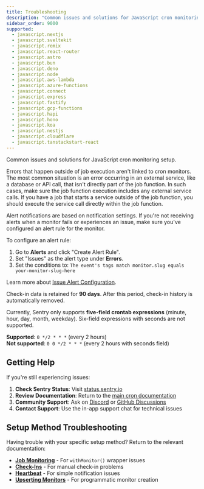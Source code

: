 ```yaml
---
title: Troubleshooting
description: "Common issues and solutions for JavaScript cron monitoring setup."
sidebar_order: 9000
supported:
  - javascript.nextjs
  - javascript.sveltekit
  - javascript.remix
  - javascript.react-router
  - javascript.astro
  - javascript.bun
  - javascript.deno
  - javascript.node
  - javascript.aws-lambda
  - javascript.azure-functions
  - javascript.connect
  - javascript.express
  - javascript.fastify
  - javascript.gcp-functions
  - javascript.hapi
  - javascript.hono
  - javascript.koa
  - javascript.nestjs
  - javascript.cloudflare
  - javascript.tanstackstart-react
---
```


Common issues and solutions for JavaScript cron monitoring setup.

<Expandable title="Why aren't recurring job errors showing up on my monitor details page?">

Errors that happen outside of job execution aren't linked to cron monitors. The most common situation is an error occurring in an external service, like a database or API call, that isn't directly part of the job function. In such cases, make sure the job function execution includes any external service calls. If you have a job that starts a service outside of the job function, you should execute the service call directly within the job function.

</Expandable>

<Expandable title="Why am I not receiving alerts when my monitor fails?">

Alert notifications are based on notification settings. If you're not receiving alerts when a monitor fails or experiences an issue, make sure you've configured an alert rule for the monitor.

To configure an alert rule:

1. Go to **Alerts** and click "Create Alert Rule".
2. Set "Issues" as the alert type under **Errors**.
3. Set the conditions to: `The event's tags match monitor.slug equals your-monitor-slug-here`

Learn more about [Issue Alert Configuration](/product/alerts/alert-types/#issue-alerts).

</Expandable>

<Expandable title="What is the crons data retention policy for check-ins?">

Check-in data is retained for **90 days**. After this period, check-in history is automatically removed.

</Expandable>

<Expandable title="Do you support a monitor schedule with a six-field crontab expression?">

Currently, Sentry only supports **five-field crontab expressions** (minute, hour, day, month, weekday). Six-field expressions with seconds are not supported.

**Supported**: `0 */2 * * *` (every 2 hours)  
**Not supported**: `0 0 */2 * * *` (every 2 hours with seconds field)

</Expandable>

## Getting Help

If you're still experiencing issues:

1. **Check Sentry Status**: Visit [status.sentry.io](https://status.sentry.io)
2. **Review Documentation**: Return to the [main cron documentation](index)
3. **Community Support**: Ask on [Discord](https://discord.gg/sentry) or [GitHub Discussions](https://github.com/getsentry/sentry/discussions)
4. **Contact Support**: Use the in-app support chat for technical issues

## Setup Method Troubleshooting

Having trouble with your specific setup method? Return to the relevant documentation:

- **[Job Monitoring](job-monitoring)** - For `withMonitor()` wrapper issues
- **[Check-Ins](check-ins)** - For manual check-in problems  
- **[Heartbeat](heartbeat)** - For simple notification issues
- **[Upserting Monitors](upserting-monitors)** - For programmatic monitor creation
